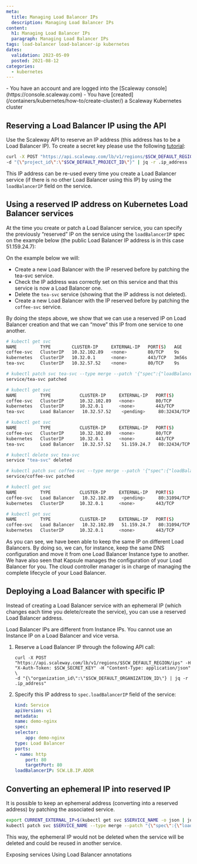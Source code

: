 ```yaml
---
meta:
  title: Managing Load Balancer IPs
  description: Managing Load Balancer IPs
content:
  h1: Managing Load Balancer IPs
  paragraph: Managing Load Balancer IPs
tags: load-balancer load-balancer-ip kubernetes
dates:
  validation: 2023-05-09
  posted: 2021-08-12
categories:
  - kubernetes
---
```


<Macro id="iam-requirements" />

<Message type="requirement">
  - You have an account and are logged into the [Scaleway console](https://console.scaleway.com)
  - You have [created](/containers/kubernetes/how-to/create-cluster/) a Scaleway Kubernetes cluster
</Message>

## Reserving a Load Balancer IP using the API

Use the Scaleway API to reserve an IP address (this address has to be a Load Balancer IP).
To create a secret key please use the following [tutorial](/identity-and-access-management/iam/how-to/create-api-keys/):

```sh
curl -X POST "https://api.scaleway.com/lb/v1/regions/$SCW_DEFAULT_REGION/ips" -H "X-Auth-Token: $SCW_SECRET_KEY" -H "Content-Type: application/json" \
-d "{\"project_id\":\"$SCW_DEFAULT_PROJECT_ID\"}" | jq -r .ip_address
```

This IP address can be re-used every time you create a Load Balancer service (if there is no other Load Balancer using this IP) by using the `loadBalancerIP` field on the service.

## Using a reserved IP address on Kubernetes Load Balancer services

At the time you create or patch a Load Balancer service, you can specify the previously “reserved” IP on the service using the `loadBalancerIP` spec on the example below (the public Load Balancer IP address is in this case 51.159.24.7):

On the example below we will:

* Create a new Load Balancer with the IP reserved before by patching the tea-svc service.
* Check the IP address was correctly set on this service and that this service is now a Load Balancer one.
* Delete the `tea-svc` service (showing that the IP address is not deleted).
* Create a new Load Balancer with the IP reserved before by patching the `coffee-svc` service.

By doing the steps above, we show that we can use a reserved IP on Load Balancer creation and that we can “move” this IP from one service to one another.

```sh
# kubectl get svc
NAME         TYPE        CLUSTER-IP     EXTERNAL-IP   PORT(S)   AGE
coffee-svc   ClusterIP   10.32.102.89   <none>        80/TCP    9s
kubernetes   ClusterIP   10.32.0.1      <none>        443/TCP   3m56s
tea-svc      ClusterIP   10.32.57.52    <none>        80/TCP    9s

# kubectl patch svc tea-svc --type merge --patch '{"spec":{"loadBalancerIP": "51.159.24.7","type":"Load Balancer"}}'
service/tea-svc patched

# kubectl get svc
NAME         TYPE           CLUSTER-IP     EXTERNAL-IP   PORT(S)        AGE
coffee-svc   ClusterIP      10.32.102.89   <none>        80/TCP         44s
kubernetes   ClusterIP      10.32.0.1      <none>        443/TCP        4m31s
tea-svc      Load Balancer   10.32.57.52    <pending>     80:32434/TCP   44s

# kubectl get svc
NAME         TYPE           CLUSTER-IP     EXTERNAL-IP   PORT(S)        AGE
coffee-svc   ClusterIP      10.32.102.89   <none>        80/TCP         45s
kubernetes   ClusterIP      10.32.0.1      <none>        443/TCP        4m32s
tea-svc      Load Balancer   10.32.57.52    51.159.24.7   80:32434/TCP   45s

# kubectl delete svc tea-svc
service "tea-svc" deleted

# kubectl patch svc coffee-svc --type merge --patch '{"spec":{"loadBalancerIP": "51.159.24.7","type":"Load Balancer"}}'
service/coffee-svc patched

# kubectl get svc
NAME         TYPE           CLUSTER-IP     EXTERNAL-IP   PORT(S)        AGE
coffee-svc   Load Balancer   10.32.102.89   <pending>     80:31094/TCP   100s
kubernetes   ClusterIP      10.32.0.1      <none>        443/TCP        5m27s

# kubectl get svc
NAME         TYPE           CLUSTER-IP     EXTERNAL-IP   PORT(S)        AGE
coffee-svc   Load Balancer   10.32.102.89   51.159.24.7   80:31094/TCP   103s
kubernetes   ClusterIP      10.32.0.1      <none>        443/TCP        5m30s
```

As you can see, we have been able to keep the same IP on different Load Balancers. By doing so, we can, for instance, keep the same DNS configuration and move it from one Load Balancer Instance type to another. We have also seen that Kapsule manages the configuration of your Load Balancer for you. The cloud controller manager is in charge of managing the complete lifecycle of your Load Balancer.

## Deploying a Load Balancer with specific IP
Instead of creating a Load Balancer service with an ephemeral IP (which changes each time you delete/create the service), you can use a reserved Load Balancer address.

<Message type="important">
  Load Balancer IPs are different from Instance IPs. You cannot use an Instance IP on a Load Balancer and vice versa.
</Message>

1. Reserve a Load Balancer IP through the following API call:
    ```
    curl -X POST "https://api.scaleway.com/lb/v1/regions/$SCW_DEFAULT_REGION/ips" -H "X-Auth-Token: $SCW_SECRET_KEY" -H "Content-Type: application/json" \
    -d "{\"organization_id\":\"$SCW_DEFAULT_ORGANIZATION_ID\"} | jq -r .ip_address"
    ```
2. Specify this IP address to `spec.loadBalancerIP` field of the service:
    ```yml
    kind: Service
    apiVersion: v1
    metadata:
    name: demo-nginx
    spec:
    selector:
        app: demo-nginx
    type: Load Balancer
    ports:
    - name: http
        port: 80
        targetPort: 80
    loadBalancerIP: SCW.LB.IP.ADDR
    ```

## Converting an ephemeral IP into reserved IP
It is possible to keep an ephemeral address (converting into a reserved address) by patching the associated service.

```sh
export CURRENT_EXTERNAL_IP=$(kubectl get svc $SERVICE_NAME -o json | jq -r .status.loadBalancer.ingress[0].ip)
kubectl patch svc $SERVICE_NAME --type merge --patch "{\"spec\":{\"loadBalancerIP\": \"$CURRENT_EXTERNAL_IP\"}}"
```
This way, the ephemeral IP would not be deleted when the service will be deleted and could be reused in another service.


<Navigation title="See Also">
  <PreviousButton to="/containers/kubernetes/api-cli/exposing-services/">Exposing services</PreviousButton>
  <NextButton to="/containers/kubernetes/api-cli/using-load-balancer-annotations/">Using Load Balancer annotations</NextButton>
</Navigation>